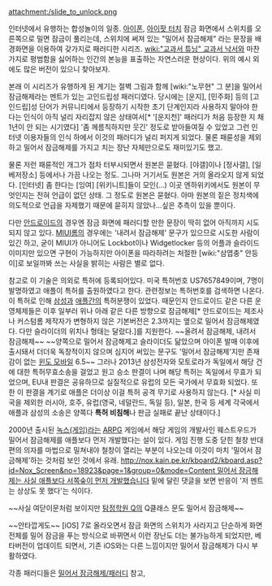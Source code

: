 attachment:/slide_to_unlock.png

인터넷에서 유행하는 합성놀이의 일종. [[아이폰]], [[아이팟 터치]] 잠금 화면에서 스위치를 오른쪽으로 밀면 잠금이 풀리는데, 스위치에 써져 있는 "밀어서 잠금해제" 라는 문장을 배경화면을 이용하여 갖가지로 패러디한 시리즈. [[wiki:"교과서 튜닝" 교과서 낙서]]와 마찬가지로 평범함을 싫어하는 인간의 본능을 표출하는 자연스러운 현상이다. 위의 예시 외에도 많은 버전이 있으니 찾아보자.  

본래 이 시리즈가 유행하게 된 계기는 절벽 그림과 함께 [wiki:"노무현" 그 분]을 밀어서 잠금해제라는 멘트가 있는 고인드립성 패러디였다. 당시에는 [운지], [민주화] 등의 [고인드립]성 단어가 커뮤니티에서 등장하기 시작한 초기 단계인지라 사용하지 말아야 한다는 인식이 아직 널리 자리잡지 않은 상태여서[* '[운지천]' 패러디가 처음 등장한 지 채 1년이 안 되는 시기였다] '좀 께름칙하지만 웃긴' 정도로 받아들여질 수 있었고 그런 인터넷 이용자들의 인식 하에서 이것의 패러디가 널리 퍼지게 되었다. 물론 패륜성을 제외하고 밀어서 잠금해제를 가지고 치는 장난 자체만으로도 재미있기도 했고.

물론 저런 패륜적인 개그가 점차 터부시되면서 원본은 묻혔다. [야갤]이나 [정사갤], [일베저장소] 등에서나 가끔 나오는 정도. 그나마 거기서도 원본은 거의 올라오지 않게 되었다. [인터넷] 좀 한다는 [잉여] [위키니트]들이 모인(...) 이곳 엔하위키에서도 원본이 무엇인지는 전혀 언급이 없던 상태. 그 정도로 원본은 묻혔다. 아마 원본의 짙은 정치색에 의도적으로 언급을 자제했기 때문에 묻히지 않았나...싶은 추측이 있을 뿐이다.

다만 [[안드로이드]]의 경우엔 잠금 화면에 패러디할 만한 문장이 딱히 없어 아직까지 시도되지 않고 있다. [[MIUI]]롬의 경우에는 '내려서 잠금해제' 문구가 있으므로 시도한 사람이 있긴 하고, 굳이 MIUI가 아니어도 Lockbot이나 Widgetlocker 등의 어플과 슬라이드 이미지만 있으면 구현이 가능하지만 아이폰을 따라하려는 처절한 [wiki:"삼엽충" 안등이]로 보일까봐 쓰는 사실을 밝히는 사람은 별로 없다.

참고로 이 기술은 의외로 특허에 등록되어있다. 미국 특허번호 US7657849이며, 7명이 발명하였고 애플이 특허를 출원하였다고 한다. 관련정보는 특허번호를 검색하면 나온다. 이 특허로 인해 [[삼성]]과 [[애플]]간의 특허분쟁이 있었다. 때문인지 안드로이드 같은 다른 운영체제들은 이후 일부러 위나 아래 같은 다른 방향으로 잠금해제[* 안드로이드는 제조사나 커스텀롬 제작자가 변형하지 않은 기본버전은 2.3까지는 옆으로 밀어서 잠금해제였다. 다만 슬라이더의 위치나 형태는 달랐다.]를 지원한다. ~~올려서 잠금해제, 내려서 잠금해제~~ ~~양쪽으로 밀어서 잠금해제고 슬라이더도 닮았으며 아이폰 발매 이후에 출시돼서 더더욱 독창적이지 않으며 심지어 써있는 문구도 '밀어서 잠금해제'지만 존재감이 없는 [[윈도 모바일]] 6.5~~ 그러나 2013년 삼성전자와 모토로라가 독일에서 해당 건에 대한 특허무효소송을 걸었고 원고 승소 판결이 나며 해당 특허는 독일에서 무효가 되었으며, EU내 판결은 공유하므로 실질적으로 유럽의 모든 국가에서 무효화 되었다. 또한 이 판결을 계기로 애플은 더이상 이걸 특허 공격 무기로 사용하지 않는다. [* 사실 미국을 제외한 러시아, 호주, 유럽(영국, 네덜란드, 독일 등), 일본, 한국 등 세계 각국에서 애플과 삼성의 소송은 양쪽다 '''특허 비침해'''나 판금 실패로 끝난 상태이다.]  

2000년 출시된 [[녹스(게임)]]라는 [[ARPG]] 게임에서 해당 게임의 개발사인 웨스트우드가 밀어서 잠금해제를 애플보다 먼저 개발했다는 설이 있다. 게임 진행 도중 닫힌 철창 반대편의 의자를 마법으로 밀쳐내야 철창이 열리는 부분이 나오는데 이것이 마치 '밀어서 잠금해제'하는 것처럼 보인 것에서 유래. [[http://nox.kain.pe.kr/kboard2/kboard.asp?id=Nox_Screen&no=18923&page=1&group=0&mode=Content 밀어서 잠금해제는 사실 애플보다 서쪽숲이 먼저 개발했습니다]] 밑에 달린 댓글을 보면 반응이 '저 멘트는 상상도 못 했다'는 식이다.

~~사실 여닫이문처럼 보이지만 [[탐정학원 Q]]의 Q클래스 문도 밀어서 잠금해제~~

~~안타깝게도~~ [iOS] 7로 올라오면서 잠금 화면의 스위치가 사라지고 단순하게 화면 전체를 밀어 잠금을 푸는 방식으로 바뀌면서 이런 장난도 더는 불가능하게 되었지만, 베타버전이 업데이트 되면서, 기존 iOS와는 다른 느낌이지만 밀어서 잠금해제가 다시 부활하였다.

각종 패러디들은 [[밀어서 잠금해제/패러디]] 참고,
